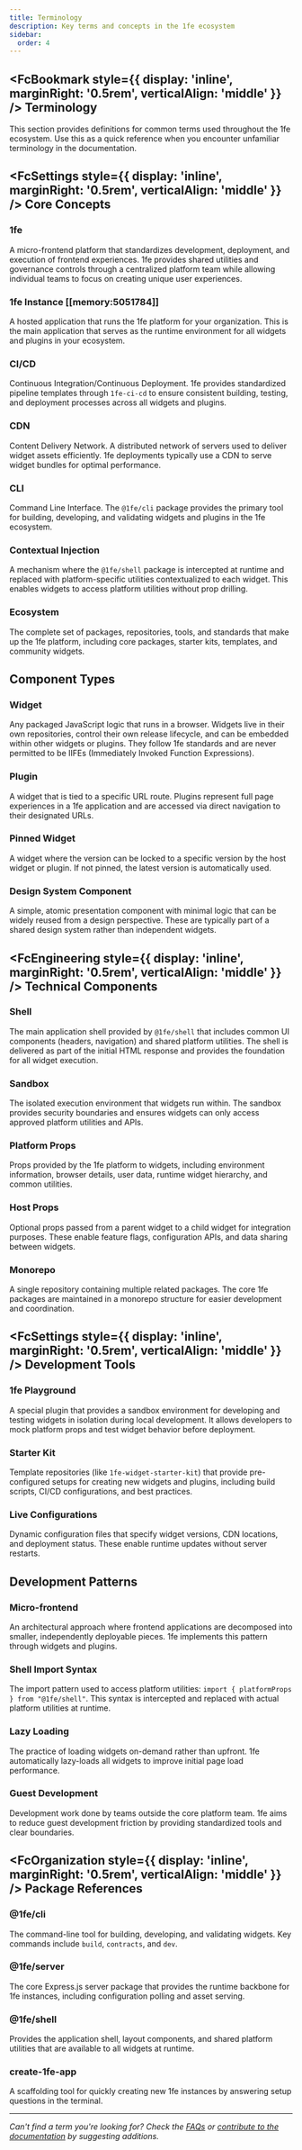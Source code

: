 ```yaml
---
title: Terminology
description: Key terms and concepts in the 1fe ecosystem
sidebar:
  order: 4
---
```



## <FcBookmark style={{ display: 'inline', marginRight: '0.5rem', verticalAlign: 'middle' }} /> Terminology

This section provides definitions for common terms used throughout the 1fe ecosystem. Use this as a quick reference when you encounter unfamiliar terminology in the documentation.

## <FcSettings style={{ display: 'inline', marginRight: '0.5rem', verticalAlign: 'middle' }} /> Core Concepts

### 1fe

A micro-frontend platform that standardizes development, deployment, and execution of frontend experiences. 1fe provides shared utilities and governance controls through a centralized platform team while allowing individual teams to focus on creating unique user experiences.

### 1fe Instance [[memory:5051784]]

A hosted application that runs the 1fe platform for your organization. This is the main application that serves as the runtime environment for all widgets and plugins in your ecosystem.

### CI/CD

Continuous Integration/Continuous Deployment. 1fe provides standardized pipeline templates through `1fe-ci-cd` to ensure consistent building, testing, and deployment processes across all widgets and plugins.

### CDN

Content Delivery Network. A distributed network of servers used to deliver widget assets efficiently. 1fe deployments typically use a CDN to serve widget bundles for optimal performance.

### CLI

Command Line Interface. The `@1fe/cli` package provides the primary tool for building, developing, and validating widgets and plugins in the 1fe ecosystem.

### Contextual Injection

A mechanism where the `@1fe/shell` package is intercepted at runtime and replaced with platform-specific utilities contextualized to each widget. This enables widgets to access platform utilities without prop drilling.

### Ecosystem

The complete set of packages, repositories, tools, and standards that make up the 1fe platform, including core packages, starter kits, templates, and community widgets.

## Component Types

### Widget

Any packaged JavaScript logic that runs in a browser. Widgets live in their own repositories, control their own release lifecycle, and can be embedded within other widgets or plugins. They follow 1fe standards and are never permitted to be IIFEs (Immediately Invoked Function Expressions).

### Plugin

A widget that is tied to a specific URL route. Plugins represent full page experiences in a 1fe application and are accessed via direct navigation to their designated URLs.

### Pinned Widget

A widget where the version can be locked to a specific version by the host widget or plugin. If not pinned, the latest version is automatically used.

### Design System Component

A simple, atomic presentation component with minimal logic that can be widely reused from a design perspective. These are typically part of a shared design system rather than independent widgets.

## <FcEngineering style={{ display: 'inline', marginRight: '0.5rem', verticalAlign: 'middle' }} /> Technical Components

### Shell

The main application shell provided by `@1fe/shell` that includes common UI components (headers, navigation) and shared platform utilities. The shell is delivered as part of the initial HTML response and provides the foundation for all widget execution.

### Sandbox

The isolated execution environment that widgets run within. The sandbox provides security boundaries and ensures widgets can only access approved platform utilities and APIs.

### Platform Props

Props provided by the 1fe platform to widgets, including environment information, browser details, user data, runtime widget hierarchy, and common utilities.

### Host Props

Optional props passed from a parent widget to a child widget for integration purposes. These enable feature flags, configuration APIs, and data sharing between widgets.

### Monorepo

A single repository containing multiple related packages. The core 1fe packages are maintained in a monorepo structure for easier development and coordination.

## <FcSettings style={{ display: 'inline', marginRight: '0.5rem', verticalAlign: 'middle' }} /> Development Tools

### 1fe Playground

A special plugin that provides a sandbox environment for developing and testing widgets in isolation during local development. It allows developers to mock platform props and test widget behavior before deployment.

### Starter Kit

Template repositories (like `1fe-widget-starter-kit`) that provide pre-configured setups for creating new widgets and plugins, including build scripts, CI/CD configurations, and best practices.

### Live Configurations

Dynamic configuration files that specify widget versions, CDN locations, and deployment status. These enable runtime updates without server restarts.

## Development Patterns

### Micro-frontend

An architectural approach where frontend applications are decomposed into smaller, independently deployable pieces. 1fe implements this pattern through widgets and plugins.

### Shell Import Syntax

The import pattern used to access platform utilities: `import { platformProps } from "@1fe/shell"`. This syntax is intercepted and replaced with actual platform utilities at runtime.

### Lazy Loading

The practice of loading widgets on-demand rather than upfront. 1fe automatically lazy-loads all widgets to improve initial page load performance.

### Guest Development

Development work done by teams outside the core platform team. 1fe aims to reduce guest development friction by providing standardized tools and clear boundaries.

## <FcOrganization style={{ display: 'inline', marginRight: '0.5rem', verticalAlign: 'middle' }} /> Package References

### @1fe/cli

The command-line tool for building, developing, and validating widgets. Key commands include `build`, `contracts`, and `dev`.

### @1fe/server

The core Express.js server package that provides the runtime backbone for 1fe instances, including configuration polling and asset serving.

### @1fe/shell

Provides the application shell, layout components, and shared platform utilities that are available to all widgets at runtime.

### create-1fe-app

A scaffolding tool for quickly creating new 1fe instances by answering setup questions in the terminal.

---

_Can't find a term you're looking for? Check the [FAQs](/main-concepts/faqs/) or [contribute to the documentation](https://github.com/docusign/1fe-docs) by suggesting additions._
